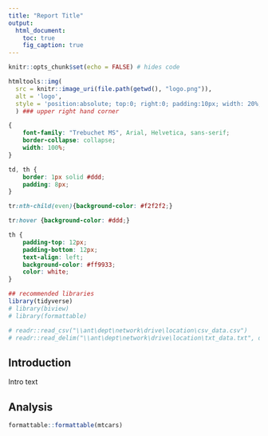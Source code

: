 ```yaml
---
title: "Report Title"
output:
  html_document:
    toc: true
    fig_caption: true
---
```


```r
knitr::opts_chunk$set(echo = FALSE) # hides code
```

```r
htmltools::img(
  src = knitr::image_uri(file.path(getwd(), "logo.png")),
  alt = 'logo', 
  style = 'position:absolute; top:0; right:0; padding:10px; width: 20%;'
  ) ### upper right hand corner
```

```css
{
    font-family: "Trebuchet MS", Arial, Helvetica, sans-serif;
    border-collapse: collapse;
    width: 100%;
}

td, th {
    border: 1px solid #ddd;
    padding: 8px;
}

tr:nth-child(even){background-color: #f2f2f2;}

tr:hover {background-color: #ddd;}

th {
    padding-top: 12px;
    padding-bottom: 12px;
    text-align: left;
    background-color: #ff9933;
    color: white;
}
```

```r
## recommended libraries
library(tidyverse)
# library(biview)
# library(formattable)
```

```r
# readr::read_csv("\\ant\dept\network\drive\location\csv_data.csv")
# readr::read_delim("\\ant\dept\network\drive\location\txt_data.txt", delim = "\t")
```

## Introduction

Intro text

## Analysis

```r
formattable::formattable(mtcars)
```


